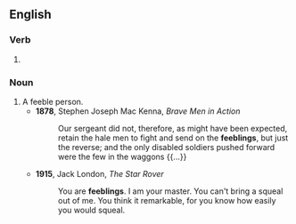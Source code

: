 ==English==

===Verb===
{{head|en|present participle}}

# {{present participle of|feeble|lang=en|nocat=1}}

===Noun===
{{en-noun}}

# A feeble person.
#* '''1878''', Stephen Joseph Mac Kenna, ''Brave Men in Action''
#*: Our sergeant did not, therefore, as might have been expected, retain the hale men to fight and send on the '''feeblings''', but just the reverse; and the only disabled soldiers pushed forward were the few in the waggons {{...}}
#* '''1915''', Jack London, ''The Star Rover''
#*: You are '''feeblings'''. I am your master. You can't bring a squeal out of me. You think it remarkable, for you know how easily you would squeal.